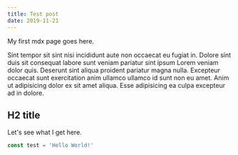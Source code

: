 ```yaml
---
title: Test post
date: 2019-11-21
---
```


My first mdx page goes here.

Sint tempor sit sint nisi incididunt aute non occaecat eu fugiat in. Dolore sint duis sit consequat labore sunt veniam pariatur sint ipsum Lorem veniam dolor quis. Deserunt sint aliqua proident pariatur magna nulla. Excepteur occaecat sunt exercitation anim ullamco ullamco id sunt non eu amet. Anim ut adipisicing dolor ex sit amet aliqua. Esse adipisicing ea culpa excepteur ad in dolore.

## H2 title

Let's see what I get here.

```javascript
const test = 'Hello World!'
```
